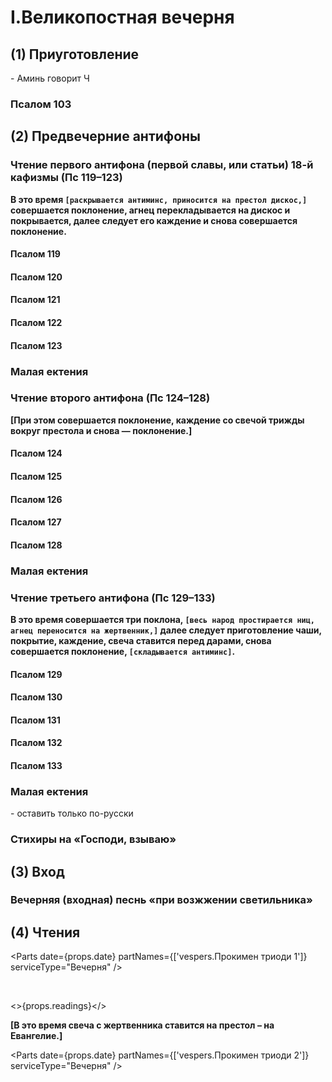 
# I.Великопостная вечерня

## (1) Приуготовление

<MdxLoader src="Liturgies/Katekhumen/Vozglas" /> - Аминь говорит Ч

<MdxLoader src="Shared/Pridite3" />

### Псалом 103

<MdxLoader src="Shared/Psalm103" />

<MdxLoader src="Lpod/SvetilnCsj" />

<MdxLoader src="Vespers/VelikajaEktenia" />

## (2) Предвечерние антифоны

<MdxLoader src="Vespers/Prayer1" />

### Чтение первого антифона (первой славы, или статьи) 18-й кафизмы (Пс 119–123)

**В это время `[раскрывается антиминс, приносится на престол дискос,]` совершается поклонение, агнец перекладывается на дискос и покрывается, далее следует его каждение и снова совершается поклонение.**

#### Псалом 119

<MdxLoader src="Shared/Psalm119" />

#### Псалом 120

<MdxLoader src="Shared/Psalm120" />

#### Псалом 121

<MdxLoader src="Shared/Psalm121" />

#### Псалом 122

<MdxLoader src="Shared/Psalm122" />

#### Псалом 123

<MdxLoader src="Shared/Psalm123" />

<MdxLoader src="Shared/Slava&Alliluia" />

### Малая ектения

<MdxLoader src="Liturgies/Katekhumen/MalajaEktenia" />

<MdxLoader src="Vespers/Prayer2" />

### Чтение второго антифона (Пс 124–128)

**[При этом совершается поклонение, каждение со свечой трижды вокруг престола и снова — поклонение.]**

#### Псалом 124

<MdxLoader src="Shared/Psalm124" />

#### Псалом 125

<MdxLoader src="Shared/Psalm125" />

#### Псалом 126

<MdxLoader src="Shared/Psalm126" />

#### Псалом 127

<MdxLoader src="Shared/Psalm127" />

#### Псалом 128

<MdxLoader src="Shared/Psalm128" />

<MdxLoader src="Shared/Slava&Alliluia" />

### Малая ектения

<MdxLoader src="Liturgies/Katekhumen/MalajaEktenia" />

<MdxLoader src="Vespers/Prayer3" />

### Чтение третьего антифона (Пс 129–133)

**В это время совершается три поклона, `[весь народ простирается ниц, агнец переносится на жертвенник,]` далее следует приготовление чаши, покрытие, каж­дение, свеча ставится перед дарами, снова совершается поклонение, `[складывается антиминс]`.**

#### Псалом 129

<MdxLoader src="Shared/Psalm129" />

#### Псалом 130

<MdxLoader src="Shared/Psalm130" />

#### Псалом 131

<MdxLoader src="Shared/Psalm131" />

#### Псалом 132

<MdxLoader src="Shared/Psalm132" />

#### Псалом 133

<MdxLoader src="Shared/Psalm133" />

<MdxLoader src="Shared/Slava&Alliluia" />

### Малая ектения

<MdxLoader src="Liturgies/Katekhumen/MalajaEktenia" />

<MdxLoader src="Lpod/SvetilnRu" />

<MdxLoader src="Shared/SnovaSnova" /> - оставить только по-русски

<MdxLoader src="Vespers/Prayer8" />

<MdxLoader src="Vespers/VecherniePsalmi" lang={props.lang} />

### Стихиры на «Господи, взываю»

<StihiriNaGV day={props.day} date={props.date} />
<span id="vhod" />

## (3) Вход

<MdxLoader src="Vespers/PremudrostVhod" />

### Вечерняя (входная) песнь «при возжжении светильника»

<MdxLoader src="Vespers/JasniSvet" lang={props.lang} />

## (4) Чтения

<MdxLoader src="Vespers/MirVsem" />

<Parts date={props.date} partNames={['vespers.Прокимен триоди 1']} serviceType="Вечерня" />

<span id="reading" />

<MdxLoader src="Vespers/PremudrostParemiya" lang={props.lang} />

<br />

<>{props.readings}</>

**[В это время свеча с жертвенника ставится на престол – на Евангелие.]**

<Parts date={props.date} partNames={['vespers.Прокимен триоди 2']} serviceType="Вечерня" />

<MdxLoader src="Lpod/Povelite" />

